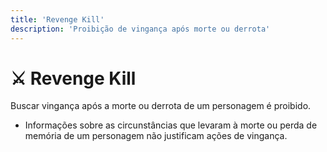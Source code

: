 ```yaml
---
title: 'Revenge Kill'
description: 'Proibição de vingança após morte ou derrota'
---
```


# ⚔️ Revenge Kill

Buscar vingança após a morte ou derrota de um personagem é proibido.

- Informações sobre as circunstâncias que levaram à morte ou perda de memória de um personagem não justificam ações de vingança.